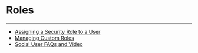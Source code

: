 


Roles
=====
***
* [Assigning a Security Role to a User](..\..\article\assigning_a_security_role_to_a_user\index.qmd)
* [Managing Custom Roles](..\..\article\managing_custom_roles\index.qmd)
* [Social User FAQs and Video](..\..\article\social_user_faqs_and_video\index.qmd)
